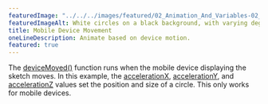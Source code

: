 ---
featuredImage: "../../../images/featured/02_Animation_And_Variables-02_Mobile_Device_Movement-thumbnail.jpg"
featuredImageAlt: White circles on a black background, with varying degrees of transparency.
title: Mobile Device Movement
oneLineDescription: Animate based on device motion.
featured: true
---

The <a href="https://p5js.org/reference/#/p5/deviceMoved" target="_blank">deviceMoved()</a>
function runs when the mobile device displaying the sketch moves.
In this example, the
<a href="https://p5js.org/reference/#/p5/accelerationX" target="_blank">accelerationX</a>,
<a href="https://p5js.org/reference/#/p5/accelerationY" target="_blank">accelerationY</a>,
and <a href="https://p5js.org/reference/#/p5/accelerationZ" target="_blank">accelerationZ</a>
values set the position and size of a circle.
This only works for mobile devices.